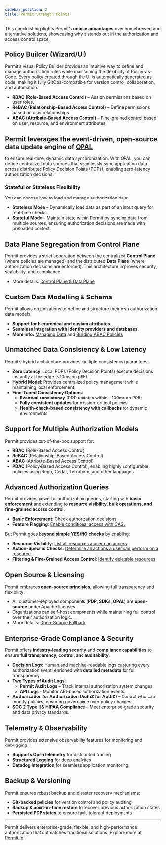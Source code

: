 ```yaml
---
sidebar_position: 2
title: Permit Strength Points
---
```


This checklist highlights Permit’s **unique advantages** over homebrewed and alternative solutions, showcasing why it stands
out in the authorization and access control space.

## Policy Builder (Wizard/UI)

Permit’s visual Policy Builder provides an intuitive way to define and manage authorization rules while maintaining the
flexibility of Policy-as-Code. Every policy created through the UI is automatically generated as code, making it fully
GitOps-compatible for version control, collaboration, and automation.

- **RBAC (Role-Based Access Control)** – Assign permissions based on user roles.
- **ReBAC (Relationship-Based Access Control)** – Define permissions based on user relationships.
- **ABAC (Attribute-Based Access Control)** – Fine-grained control based on user, resource, and environment attributes.

## Permit leverages the event-driven, open-source data update engine of [OPAL](https://github.com/permitio/opal)

to ensure real-time, dynamic data synchronization.
With OPAL, you can define centralized data sources that seamlessly sync application data across distributed Policy Decision
Points (PDPs), enabling zero-latency authorization decisions.

### Stateful or Stateless Flexibility

You can choose how to load and manage authorization data:

- **Stateless Mode** – Dynamically load data as part of an input query for real-time checks.
- **Stateful Mode** – Maintain state within Permit by syncing data from multiple sources, ensuring authorization decisions are
  made with preloaded context.

## Data Plane Segregation from Control Plane

Permit provides a strict separation between the centralized **Control Plane** (where policies are managed) and the distributed
**Data Plane** (where authorization decisions are enforced). This architecture improves security, scalability, and compliance.

- More details: [Control Plane & Data Plane](/concepts/control-plane-and-data-plane)

## Custom Data Modelling & Schema

Permit allows organizations to define and structure their own authorization data models.

- **Support for hierarchical and custom attributes**.
- **Seamless integration with identity providers and databases**.
- **More info:** [Managing Data](/how-to/manage-data/loading-data) and [Building ABAC Policies](/how-to/build-policies/abac/building-abac-policy)

## Unmatched Data Consistency & Low Latency

Permit’s hybrid architecture provides multiple consistency guarantees:

- **Zero Latency**: Local PDPs (Policy Decision Points) execute decisions instantly at the edge (<10ms on p95).
- **Hybrid Model**: Provides centralized policy management while maintaining local enforcement.
- **Fine-Tuned Consistency Options**:
  - **Eventual consistency** (PDP updates within ~100ms on P95)
  - **Fully consistent updates** for mission-critical policies
  - **Health-check-based consistency with callbacks** for dynamic environments

## Support for Multiple Authorization Models

Permit provides out-of-the-box support for:

- **RBAC** (Role-Based Access Control)
- **ReBAC** (Relationship-Based Access Control)
- **ABAC** (Attribute-Based Access Control)
- **PBAC** (Policy-Based Access Control), enabling highly configurable policies using Rego, Cedar, Terraform, and other languages

## Advanced Authorization Queries

Permit provides powerful authorization queries, starting with **basic enforcement** and extending to **resource visibility,
bulk operations, and fine-grained access control**.

- **Basic Enforcement**: [Check authorization decisions](/how-to/enforce-permissions/check)
- **Feature Flagging**: [Enable conditional access with CASL](/integrations/feature-flagging/casl)

But Permit goes **beyond simple YES/NO checks** by enabling:

- **Resource Visibility**: [List all resources a user can access](/how-to/enforce-permissions/user-permissions)
- **Action-Specific Checks**: [Determine all actions a user can perform on a resource](/how-to/enforce-permissions/bulk-check)
- **Filtering & Fine-Grained Access Control**: [Identify deletable resources](/how-to/enforce-permissions/data-filtering)

## Open Source & Licensing

Permit embraces **open-source principles**, allowing full transparency and flexibility:

- All customer-deployed components (**PDP, SDKs, OPAL**) are **open-source** under Apache licenses.
- Organizations can self-host components while maintaining full control over their authorization logic.
- More details: [Open-Source Fallback](/concepts/oss-fallback/)

## Enterprise-Grade Compliance & Security

Permit offers **industry-leading security** and **compliance capabilities** to ensure **full transparency, control, and
auditability**.

- **Decision Logs**: Human and machine-readable logs capturing every authorization event, enriched with **detailed metadata**
  for full transparency.
- **Two Types of Audit Logs**:
  - **Permit Audit Logs** – Track internal authorization system changes.
  - **API Logs** – Monitor API-based authorization events.
- **Authorization for Authorization (AuthZ for AuthZ)** – Control who can modify policies, ensuring governance over policy
  changes.
- **SOC 2 Type II & HIPAA Compliance** – Meet enterprise-grade security and data privacy standards.

## Telemetry & Observability

Permit provides extensive observability features for monitoring and debugging:

- **Supports OpenTelemetry** for distributed tracing
- **Structured Logging** for deep analytics
- **Datadog Integration** for seamless application monitoring

## Backup & Versioning

Permit ensures robust backup and disaster recovery mechanisms:

- **Git-backed policies** for version control and policy auditing
- **Backup & point-in-time restore** to recover previous authorization states
- **Persisted PDP states** to ensure fault-tolerant deployments

---

Permit delivers enterprise-grade, flexible, and high-performance authorization that outmatches traditional solutions.
Explore more at [Permit.io](https://permit.io).
